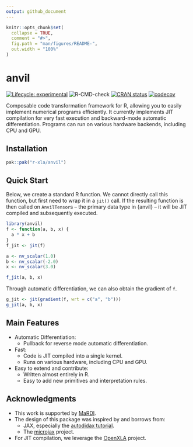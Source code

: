 ```yaml
---
output: github_document
---
```


<!-- README.md is generated from README.Rmd. Please edit that file -->

```r
knitr::opts_chunk$set(
  collapse = TRUE,
  comment = "#>",
  fig.path = "man/figures/README-",
  out.width = "100%"
)
```

# anvil

<!-- badges: start -->
[![Lifecycle: experimental](https://img.shields.io/badge/lifecycle-experimental-orange.svg)](https://lifecycle.r-lib.org/articles/stages.html#experimental)
![R-CMD-check](https://github.com/r-xla/anvil/actions/workflows/R-CMD-check.yaml/badge.svg)
[![CRAN status](https://www.r-pkg.org/badges/version/anvil)](https://CRAN.R-project.org/package=anvil)
[![codecov](https://codecov.io/gh/r-xla/anvil/branch/main/graph/badge.svg)](https://codecov.io/gh/r-xla/anvil)
<!-- badges: end -->

Composable code transformation framework for R, allowing you to easily implement numerical programs efficiently.
It currently implements JIT compilation for very fast execution and backward-mode automatic differentiation.
Programs can run on various hardware backends, including CPU and GPU.

## Installation

``` r
pak::pak("r-xla/anvil")
```

## Quick Start

Below, we create a standard R function. We cannot directly call this function, but first need to wrap it in a `jit()` call.
If the resulting function is then called on `AnvilTensor`s -- the primary data type in {anvil} -- it will be JIT compiled and subsequently executed.

```r
library(anvil)
f <- function(a, b, x) {
  a * x + b
}
f_jit <- jit(f)

a <- nv_scalar(1.0)
b <- nv_scalar(-2.0)
x <- nv_scalar(3.0)

f_jit(a, b, x)
```

Through automatic differentiation, we can also obtain the gradient of `f`.

```r
g_jit <- jit(gradient(f, wrt = c("a", "b")))
g_jit(a, b, x)
```

## Main Features

- Automatic Differentiation:
  - Pullback for reverse mode automatic differentiation.
- Fast:
  - Code is JIT compiled into a single kernel.
  - Runs on various hardware, including CPU and GPU.
- Easy to extend and contribute:
  - Written almost entirely in R.
  - Easy to add new primitives and interpretation rules.

## Acknowledgments

- This work is supported by [MaRDI](https://www.mardi4nfdi.de).
- The design of this package was inspired by and borrows from:
  - JAX, especially the [autodidax tutorial](https://docs.jax.dev/en/latest/autodidax.html).
  - The [microjax](https://github.com/joey00072/microjax) project.
- For JIT compilation, we leverage the [OpenXLA](https://openxla.org/) project.
